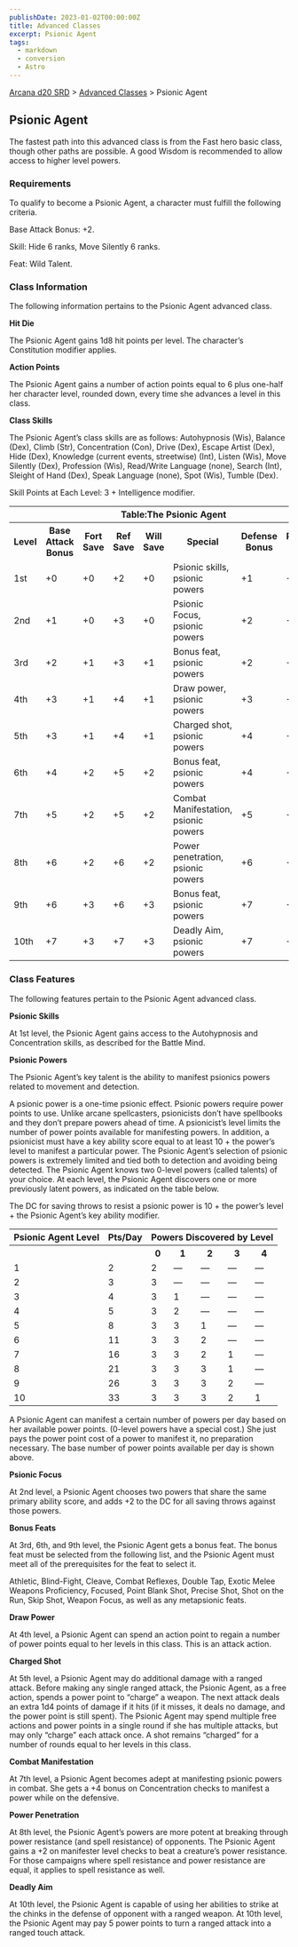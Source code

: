 ```yaml
---
publishDate: 2023-01-02T00:00:00Z
title: Advanced Classes
excerpt: Psionic Agent
tags:
  - markdown
  - conversion
  - Astro
---
```


[Arcana d20 SRD](/#arcanaD20) > [Advanced Classes](arcana-d20-srd-advanced-classes-index) > Psionic Agent

## Psionic Agent

The fastest path into this advanced class is from the Fast hero basic class,
though other paths are possible. A good Wisdom is recommended to allow access
to higher level powers.

### Requirements

To qualify to become a Psionic Agent, a character must fulfill the following
criteria.

Base Attack Bonus: +2.

Skill: Hide 6 ranks, Move Silently 6 ranks.

Feat: Wild Talent.

### Class Information

The following information pertains to the Psionic Agent advanced class.

**Hit Die**

The Psionic Agent gains 1d8 hit points per level. The character’s Constitution
modifier applies.

**Action Points**

The Psionic Agent gains a number of action points equal to 6 plus one-half her
character level, rounded down, every time she advances a level in this class.

**Class Skills**

The Psionic Agent’s class skills are as follows: Autohypnosis (Wis), Balance
(Dex), Climb (Str), Concentration (Con), Drive (Dex), Escape Artist (Dex),
Hide (Dex), Knowledge (current events, streetwise) (Int), Listen (Wis), Move
Silently (Dex), Profession (Wis), Read/Write Language (none), Search (Int),
Sleight of Hand (Dex), Speak Language (none), Spot (Wis), Tumble (Dex).

Skill Points at Each Level: 3 + Intelligence modifier.


<table> <tr><th colspan="8">Table:The Psionic Agent</th></tr> <tr><th>Level</th><th>Base Attack Bonus</th><th>Fort Save</th><th>Ref Save</th><th>Will Save</th><th>Special</th><th>Defense Bonus</th><th>Reputation Bonus</th></tr> <tr><td>1st</td><td>+0</td><td>+0</td><td>+2</td><td>+0</td><td>Psionic skills, psionic powers</td><td>+1</td><td>+0</td></tr> <tr class="shaded"><td>2nd</td><td>+1</td><td>+0</td><td>+3</td><td>+0</td><td>Psionic Focus, psionic powers</td><td>+2</td><td>+0</td></tr> <tr><td>3rd</td><td>+2</td><td>+1</td><td>+3</td><td>+1</td><td>Bonus feat, psionic powers</td><td>+2</td><td>+0</td></tr> <tr class="shaded"><td>4th</td><td>+3</td><td>+1</td><td>+4</td><td>+1</td><td>Draw power, psionic powers</td><td>+3</td><td>+0</td></tr> <tr><td>5th</td><td>+3</td><td>+1</td><td>+4</td><td>+1</td><td>Charged shot, psionic powers</td><td>+4</td><td>+1</td></tr> <tr class="shaded"><td>6th</td><td>+4</td><td>+2</td><td>+5</td><td>+2</td><td>Bonus feat, psionic powers</td><td>+4</td><td>+1</td></tr> <tr><td>7th</td><td>+5</td><td>+2</td><td>+5</td><td>+2</td><td>Combat Manifestation, psionic powers</td><td>+5</td><td>+1</td></tr> <tr class="shaded"><td>8th</td><td>+6</td><td>+2</td><td>+6</td><td>+2</td><td>Power penetration, psionic powers</td><td>+6</td><td>+1</td></tr> <tr><td>9th</td><td>+6</td><td>+3</td><td>+6</td><td>+3</td><td>Bonus feat, psionic powers</td><td>+7</td><td>+2</td></tr> <tr class="shaded"><td>10th</td><td>+7</td><td>+3</td><td>+7</td><td>+3</td><td>Deadly Aim, psionic powers</td><td>+7</td><td>+2</td></tr> </table>


### Class Features

The following features pertain to the Psionic Agent advanced class.

**Psionic Skills**

At 1st level, the Psionic Agent gains access to the Autohypnosis and
Concentration skills, as described for the Battle Mind.

**Psionic Powers**

The Psionic Agent’s key talent is the ability to manifest psionics powers
related to movement and detection.

A psionic power is a one-time psionic effect. Psionic powers require power
points to use. Unlike arcane spellcasters, psionicists don’t have spellbooks
and they don’t prepare powers ahead of time. A psionicist’s level limits the
number of power points available for manifesting powers. In addition, a
psionicist must have a key ability score equal to at least 10 + the power’s
level to manifest a particular power. The Psionic Agent’s selection of psionic
powers is extremely limited and tied both to detection and avoiding being
detected. The Psionic Agent knows two 0-level powers (called talents) of your
choice. At each level, the Psionic Agent discovers one or more previously
latent powers, as indicated on the table below.

The DC for saving throws to resist a psionic power is 10 + the power’s level +
the Psionic Agent’s key ability modifier.


<table> <tr><th>Psionic Agent Level</th><th>Pts/Day</th><th colspan="5">Powers Discovered by Level</th></tr> <tr><th> </th><th> </th><th>0</th><th>1</th><th>2</th><th>3</th><th>4</th></tr> <tr><td>1</td><td>2</td><td>2</td><td>—</td><td>—</td><td>—</td><td>—</td></tr> <tr class="shaded"><td>2</td><td>3</td><td>3</td><td>—</td><td>—</td><td>—</td><td>—</td></tr> <tr><td>3</td><td>4</td><td>3</td><td>1</td><td>—</td><td>—</td><td>—</td></tr> <tr class="shaded"><td>4</td><td>5</td><td>3</td><td>2</td><td>—</td><td>—</td><td>—</td></tr> <tr><td>5</td><td>8</td><td>3</td><td>3</td><td>1</td><td>—</td><td>—</td></tr> <tr class="shaded"><td>6</td><td>11</td><td>3</td><td>3</td><td>2</td><td>—</td><td>—</td></tr> <tr><td>7</td><td>16</td><td>3</td><td>3</td><td>2</td><td>1</td><td>—</td></tr> <tr class="shaded"><td>8</td><td>21</td><td>3</td><td>3</td><td>3</td><td>1</td><td>—</td></tr> <tr><td>9</td><td>26</td><td>3</td><td>3</td><td>3</td><td>2</td><td>—</td></tr> <tr class="shaded"><td>10</td><td>33</td><td>3</td><td>3</td><td>3</td><td>2</td><td>1</td></tr> </table>


A Psionic Agent can manifest a certain number of powers per day based on her
available power points. (0-level powers have a special cost.) She just pays
the power point cost of a power to manifest it, no preparation necessary. The
base number of power points available per day is shown above.

**Psionic Focus**

At 2nd level, a Psionic Agent chooses two powers that share the same primary
ability score, and adds +2 to the DC for all saving throws against those
powers.

**Bonus Feats**

At 3rd, 6th, and 9th level, the Psionic Agent gets a bonus feat. The bonus
feat must be selected from the following list, and the Psionic Agent must meet
all of the prerequisites for the feat to select it.

Athletic, Blind-Fight, Cleave, Combat Reflexes, Double Tap, Exotic Melee
Weapons Proficiency, Focused, Point Blank Shot, Precise Shot, Shot on the Run,
Skip Shot, Weapon Focus, as well as any metapsionic feats.

**Draw Power**

At 4th level, a Psionic Agent can spend an action point to regain a number of
power points equal to her levels in this class. This is an attack action.

**Charged Shot**

At 5th level, a Psionic Agent may do additional damage with a ranged attack.
Before making any single ranged attack, the Psionic Agent, as a free action,
spends a power point to “charge” a weapon. The next attack deals an extra 1d4
points of damage if it hits (if it misses, it deals no damage, and the power
point is still spent). The Psionic Agent may spend multiple free actions and
power points in a single round if she has multiple attacks, but may only
“charge” each attack once. A shot remains “charged” for a number of rounds
equal to her levels in this class.

**Combat Manifestation**

At 7th level, a Psionic Agent becomes adept at manifesting psionic powers in
combat. She gets a +4 bonus on Concentration checks to manifest a power while
on the defensive.

**Power Penetration**

At 8th level, the Psionic Agent’s powers are more potent at breaking through
power resistance (and spell resistance) of opponents. The Psionic Agent gains
a +2 on manifester level checks to beat a creature’s power resistance. For
those campaigns where spell resistance and power resistance are equal, it
applies to spell resistance as well.

**Deadly Aim**

At 10th level, the Psionic Agent is capable of using her abilities to strike
at the chinks in the defense of opponent with a ranged weapon. At 10th level,
the Psionic Agent may pay 5 power points to turn a ranged attack into a ranged
touch attack.

